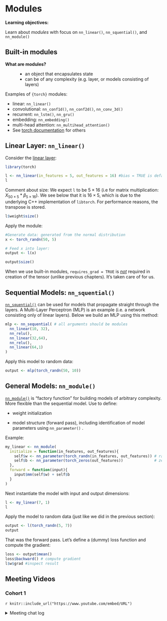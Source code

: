 # Modules

**Learning objectives:**

Learn about *modules* with focus on `nn_linear()`, `nn_squential()`, and `nn_module()`

## Built-in modules

**What are modules?**

:   -   an object that encapsulates state
    -   can be of any complexity (e.g. layer, or models consisting of layers)

Examples of `{torch}` modules:

-   linear: `nn_linear()`
-   convolutional: `nn_conf1d()`, `nn_conf2d()`, `nn_conv_3d()`
-   recurrent: `nn_lstm()`, `nn_gru()`
-   embedding: `nn_embedding()`
-   multi-head attention: `nn_multihead_attention()`
-   See [torch documentation](https://torch.mlverse.org/docs/reference/#neural-network-modules) for others

## Linear Layer: `nn_linear()`

Consider the [linear layer](https://torch.mlverse.org/docs/reference/nn_linear):

```r
library(torch)

l <- nn_linear(in_features = 5, out_features = 16) #bias = TRUE is default
l
```

Comment about size: We expect `l` to be $5 \times 16$ (i.e for matrix multiplication: $X_{50\times5}* \beta_{5 \times 16}$). We see below that it is $16 \times 5$, which is due to the underlying C++ implementation of `libtorch`. For performance reasons, the transpose is stored.

```r
l$weight$size()
```

Apply the module:

```r
#Generate data: generated from the normal distribution
x <- torch_randn(50, 5) 

# Feed x into layer:
output <- l(x)

output$size()
```

When we use built-in modules, `requires_grad = TRUE` is [*not*]{.underline} required in creation of the tensor (unlike previous chapters). It's taken care of for us.

## Sequential Models: `nn_squential()`

[`nn_squential()`](https://torch.mlverse.org/docs/reference/nn_sequential) can be used for models that propagate straight through the layers. A Multi-Layer Perceptron (MLP) is an example (i.e. a network consisting only of linear layers). Below we build an MLP using this method:

```r
mlp <- nn_sequential( # all arguments should be modules
  nn_linear(10, 32),
  nn_relu(),
  nn_linear(32,64),
  nn_relu(),
  nn_linear(64,1)
)
```

Apply this model to random data:

```r
output <- mlp(torch_randn(50, 10))
```

## General Models: `nn_module()`

[`nn_module()`](https://torch.mlverse.org/docs/reference/nn_module) is "factory function" for building models of arbitrary complexity. More flexible than the sequential model. Use to define:

-   weight initialization

-   model structure (forward pass), including identification of model parameters using `nn_parameter()` .

Example:

```r
my_linear <- nn_module(
  initialize = function(in_features, out_features){
    self$w <- nn_parameter(torch_randn(in_features, out_features)) # random normal
    self$b <- nn_parameter(torch_zeros(out_features))              # zeros
  },
  forward = function(input){
    input$mm(self$w) + self$b
  }
)
```

Next instantiate the model with input and output dimensions:

```r
l <- my_linear(7, 1)
l
```

Apply the model to random data (just like we did in the previous section):

```r
output <- l(torch_randn(5, 7))
output
```

That was the forward pass. Let's define a (dummy) loss function and compute the gradient:

```r
loss <- output$mean()
loss$backward() # compute gradient
l$w$grad #inspect result
```

## 

## Meeting Videos {.unnumbered}

### Cohort 1 {.unnumbered}

`r knitr::include_url("https://www.youtube.com/embed/URL")`

<details>

<summary>Meeting chat log</summary>

```         
LOG
```

</details>
